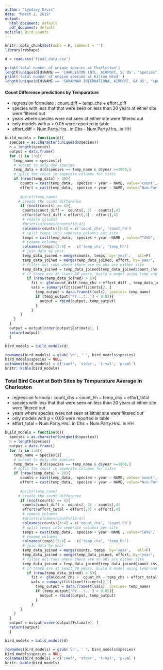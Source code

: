 ```yaml
---
author: "Lyndsey Davis"
date: "March 2, 2019"
output:
  html_document: default
  pdf_document: default
sdtitle: Bird_Counts
---
```


```r
knitr::opts_chunk$set(echo = F, comment = '')
library(reshape)
```

```r
d = read.csv('final_data.csv')
```

```r
print('total number of unique species at Charleston')
length(unique(d[d$NAME == 'CHARLESTON INTL. AIRPORT, SC US', "species"]))
print('total number of unqiue species at Hilton Head' )
length(unique(d[d$NAME == 'SAVANNAH INTERNATIONAL AIRPORT, GA US', "species"]))

```

#### Count Difference predictions by Tempurature 

+ regression formulate : count_diff ~ temp_chs + effort_diff 
+ species with less that that were seen on less than 20 years at either site were filtered out
+ years where species were not seen at either site were filtered out
+ only models with p < 0.05 were reported in table 
+ effort_diff =  Num.Party.Hrs.. in Chs - Num.Party.Hrs.. in HH 

```r
build_models = function(d){
  species = as.character(unique(d$species))
  n = length(species)
  output = data.frame()
  for (i in 1:n){
    temp_name = species[i]
    # subset to only one species
    temp_data = d[d$species == temp_name & d$year >=1960,]
    # split the count in seperate columns for sites
    if (nrow(temp_data) > 20){
       counts = cast(temp_data,  species + year ~ NAME, value='count', fun.aggregate=sum)
       effort = cast(temp_data,  species + year ~ NAME, value="Num.Party.Hrs..", fun.aggregate=sum)
       
       #print(temp_name)
      # create the count difference
       if (ncol(counts) == 4){
        counts$count_diff =  counts[, 3] - counts[,4]
        effort$effort_diff = effort[,3] - effort[,4]
        # remane columns
        #print(colnames(counts)[3:4])
        colnames(counts)[3:4] = c('count_chs', 'count_hh')
        # split temps into seperate columns per site
        temps = cast(temp_data,  species + year ~NAME , value="TAVG", fun.aggregate=mean)
        # rename columns
        colnames(temps)[3:4] =   c('temp_chs', 'temp_hh')
        # join data by year
        temp_data_joined = merge(counts, temps, by='year',   all=F)
        temp_data_joined = merge(temp_data_joined, effort, by='year',   all=F)
        # filter out rows where there are no obs are either site
        temp_data_joined = temp_data_joined[temp_data_joined$count_chs >0 | temp_data_joined$count_hh > 0 ,]
        # if there are at least 20 years, build a model using temp and chs to predict count diff
          if (nrow(temp_data_joined) > 5){
            fit <- glm(count_diff~temp_chs + effort_diff , temp_data_joined, family = 'gaussian')
            vals = summary(fit)$coefficients[2, ]
              temp_output = data.frame(t(vals), species= temp_name)
              if (temp_output['Pr...t..'] < 0.05){
                output = rbind(output, temp_output)
              }
            }
       }
    }
  }
  output = output[order(output$Estimate), ]
  return(output)
  }

bird_models = build_models(d)

rownames(bird_models) = gsub('\n', ' ', bird_models$species)
bird_models$species = NULL
colnames(bird_models) = c('coef', 'stder', 't-val', 'p-val')
knitr::kable(bird_models)

```


### Total Bird Count at Both Sites by Tempurature Average in Charleston

 + regression formula : count_chs +  count_hh ~ temp_chs + effort_total
 + species with less that that were seen on less than 20 years at either site were filtered out
 + years where species were not seen at either site were filtered out'
 + only models with p < 0.05 were reported in table 
 + effort_total =  Num.Party.Hrs.. in Chs + Num.Party.Hrs.. in HH 

```r
build_models = function(d){
  species = as.character(unique(d$species))
  n = length(species)
  output = data.frame()
  for (i in 1:n){
    temp_name = species[i]
    # subset to only one species
    temp_data = d[d$species == temp_name & d$year >=1960,]
    # split the count in seperate columns for sites
    if (nrow(temp_data) > 20){
       counts = cast(temp_data,  species + year ~ NAME, value='count', fun.aggregate=sum)
       effort = cast(temp_data,  species + year ~ NAME, value="Num.Party.Hrs..", fun.aggregate=sum)
       
       #print(temp_name)
      # create the count difference
       if (ncol(counts) == 4){
        counts$count_diff =  counts[, 3] - counts[,4]
        effort$effort_total = effort[,3] + effort[,4]
        # remane columns
        #print(colnames(counts)[3:4])
        colnames(counts)[3:4] = c('count_chs', 'count_hh')
        # split temps into seperate columns per site
        temps = cast(temp_data,  species + year ~NAME , value="TAVG", fun.aggregate=mean)
        # rename columns
        colnames(temps)[3:4] =   c('temp_chs', 'temp_hh')
        # join data by year
        temp_data_joined = merge(counts, temps, by='year',   all=F)
        temp_data_joined = merge(temp_data_joined, effort, by='year',   all=F)
        # filter out rows where there are no obs are either site
        temp_data_joined = temp_data_joined[temp_data_joined$count_chs >0 | temp_data_joined$count_hh > 0 ,]
        # if there are at least 20 years, build a model using temp and chs to predict count diff
          if (nrow(temp_data_joined) > 5){
            fit <- glm(count_chs +  count_hh ~ temp_chs + effort_total, temp_data_joined, family = 'gaussian')
            vals = summary(fit)$coefficients[2, ]
              temp_output = data.frame(t(vals), species= temp_name)
              if (temp_output['Pr...t..'] < 0.05){
                output = rbind(output, temp_output)
              }
            }
       }
    }
  }
  output = output[order(output$Estimate), ]
  return(output)
  }

bird_models = build_models(d)

rownames(bird_models) = gsub('\n', ' ', bird_models$species)
bird_models$species = NULL
colnames(bird_models) = c('coef', 'stder', 't-val', 'p-val')
knitr::kable(bird_models)


```
